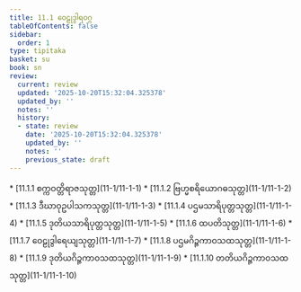 ```yaml
---
title: 11.1 ဝေဠုဒွါရဝဂ္ဂ
tableOfContents: false
sidebar:
  order: 1
type: tipitaka
basket: su
book: sn
review:
  current: review
  updated: '2025-10-20T15:32:04.325378'
  updated_by: ''
  notes: ''
  history:
  - state: review
    date: '2025-10-20T15:32:04.325378'
    updated_by: ''
    notes: ''
    previous_state: draft
---
```



<DynamicBreadcrumb />


<ReviewStatus review={frontmatter.review} showDetails={true} />

<HypothesisAnnotation frontmatter={frontmatter} />



<TableOfContents book="sn" section="11.1">
* [11.1.1 စက္ကဝတ္တိရာဇသုတ္တ](11-1/11-1-1)
* [11.1.2 ဗြဟ္မစရိယောဂဓသုတ္တ](11-1/11-1-2)
* [11.1.3 ဒီဃာဝုဥပါသကသုတ္တ](11-1/11-1-3)
* [11.1.4 ပဌမသာရိပုတ္တသုတ္တ](11-1/11-1-4)
* [11.1.5 ဒုတိယသာရိပုတ္တသုတ္တ](11-1/11-1-5)
* [11.1.6 ထပတိသုတ္တ](11-1/11-1-6)
* [11.1.7 ဝေဠုဒွါရေယျသုတ္တ](11-1/11-1-7)
* [11.1.8 ပဌမဂိဉ္ဇကာဝသထသုတ္တ](11-1/11-1-8)
* [11.1.9 ဒုတိယဂိဉ္ဇကာဝသထသုတ္တ](11-1/11-1-9)
* [11.1.10 တတိယဂိဉ္ဇကာဝသထသုတ္တ](11-1/11-1-10)
</TableOfContents>